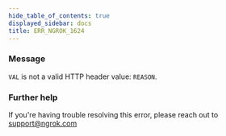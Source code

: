```yaml
---
hide_table_of_contents: true
displayed_sidebar: docs
title: ERR_NGROK_1624
---
```




### Message

`VAL` is not a valid HTTP header value: `REASON`.

<ErrorDetails error="err_ngrok_1624" />

### Further help

If you're having trouble resolving this error, please reach out to [support@ngrok.com](mailto:support@ngrok.com?subject=Help%20with%20ERR_NGROK_1624)
